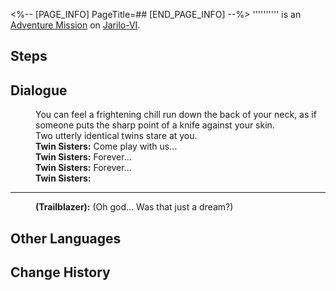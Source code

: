 <%-- [PAGE_INFO]
PageTitle=##
[END_PAGE_INFO] --%>
{{Stub|Dialogue.}}
{{Mission Infobox
|id            = 4040124
|title         = 
|image         = <!--Mission .png-->
|type          = Adventure
|event_name    = 
|chapter       = 
|requirements  = [[Trailblaze Mission]] ''[[Silent Galaxy]]'' completed
|summary       = <!--official mission summary from Fate's Atlas-->
|characters    = Trailblazer; Twin Sisters
|startLocation = [[Jarilo-VI]] - [[Hotel Corridor]]
|world         = Jarilo-VI
|area          = Hotel Corridor
|prev          = 
|next          = 
|rewards       = Adventure Log*2; Shield (Item)*20
}}
'''''''''' is an [[Adventure Mission]] on [[Jarilo-VI]].

==Steps==


<!--
==Gameplay Notes==

--><!--
==Trial Character==

-->
==Dialogue==
{{Stub Dialogue}}
:You can feel a frightening chill run down the back of your neck, as if someone puts the sharp point of a knife against your skin.
:{{Black Screen|Yes... You are certain that you SENSE something at the end of this hotel hallway...}}
:Two utterly identical twins stare at you.
:'''Twin Sisters:''' Come play with us...
:{{Black Screen|Yes... You are certain that you SENSE something at the end of this hotel hallway...}}
:'''Twin Sisters:''' Forever...
:{{Black Screen|Yes... You are certain that you SENSE something at the end of this hotel hallway...}}
:'''Twin Sisters:''' Forever...
:{{Black Screen|Yes... You are certain that you SENSE something at the end of this hotel hallway...}}
:'''Twin Sisters:''' {{Size|36|{{Color|fire|nobold=1|Forever...}}}}
----
:'''(Trailblazer):''' (Oh god... Was that just a dream?)
{{Dialogue End}}

==Other Languages==
{{Other Languages
|en   = 
|zhs  = 
|zht  = 
|ja   = 
|ko   = 
|es   = 
|fr   = 
|ru   = 
|th   = 
|vi   = 
|de   = 
|id   = 
|pt   = 
}}

==Change History==
{{Change History|1.0}}
